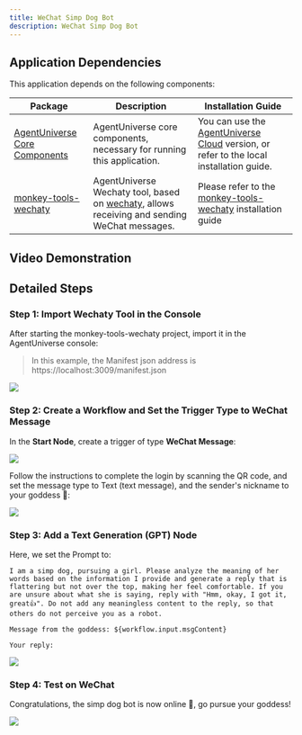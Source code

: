 ```yaml
---
title: WeChat Simp Dog Bot
description: WeChat Simp Dog Bot
---
```


## Application Dependencies

This application depends on the following components:

| Package                                                                                    | Description                 | Installation Guide                                                                                                           |
| ------------------------------------------------------------------------------------------ | --------------------------- | -------------------------------------------------------------------------------------------------------------- |
| [AgentUniverse Core Components](https://github.com/inf-monkeys/monkeys)|  AgentUniverse core components, necessary for running this application. | You can use the [AgentUniverse Cloud](https://ai.infmonkeys.com) version, or refer to the local installation guide.  |
| [monkey-tools-wechaty](https://github.com/inf-monkeys/monkey-tools-wechaty)| AgentUniverse Wechaty tool, based on [wechaty](https://github.com/wechaty/wechaty), allows receiving and sending WeChat messages.  | Please refer to the [monkey-tools-wechaty](https://github.com/inf-monkeys/monkey-tools-wechaty) installation guide |

## Video Demonstration

## Detailed Steps

### Step 1: Import Wechaty Tool in the Console

After starting the monkey-tools-wechaty project, import it in the AgentUniverse console:

> In this example, the Manifest json address is https://localhost:3009/manifest.json

![](~/assets/showcases/simp-dog/import-monkey-tools-wechaty.png)

### Step 2: Create a Workflow and Set the Trigger Type to WeChat Message

In the **Start Node**, create a trigger of type **WeChat Message**:

![](~/assets/showcases/simp-dog/create-trigger.png)

Follow the instructions to complete the login by scanning the QR code, and set the message type to Text (text message), and the sender's nickname to your goddess 🤡:

![](~/assets/showcases/simp-dog/trigger-config.png)

### Step 3: Add a Text Generation (GPT) Node

Here, we set the Prompt to:

```text
I am a simp dog, pursuing a girl. Please analyze the meaning of her words based on the information I provide and generate a reply that is flattering but not over the top, making her feel comfortable. If you are unsure about what she is saying, reply with "Hmm, okay, I got it, great👍". Do not add any meaningless content to the reply, so that others do not perceive you as a robot.

Message from the goddess: ${workflow.input.msgContent}

Your reply:
```

![](~/assets/showcases/simp-dog/example-prompt.png)

### Step 4: Test on WeChat

Congratulations, the simp dog bot is now online 🤡, go pursue your goddess!

![](~/assets/showcases/simp-dog/wechat-test.png)
